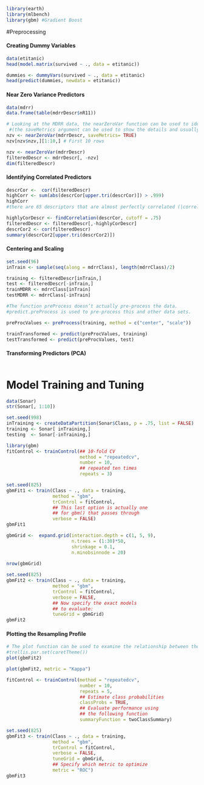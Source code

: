 ```r
library(earth)
library(mlbench)
library(gbm) #Gradient Boost
```
#Preprocessing

#### Creating Dummy Variables
```r
data(etitanic)
head(model.matrix(survived ~ ., data = etitanic))
```
```r
dummies <- dummyVars(survived ~ ., data = etitanic)
head(predict(dummies, newdata = etitanic))
```

#### Near Zero Variance Predictors
```r
data(mdrr)
data.frame(table(mdrrDescr$nR11))
```

```r
# Looking at the MDRR data, the nearZeroVar function can be used to identify near zero-variance variables
 #(the saveMetrics argument can be used to show the details and usually defaults to FALSE)
nzv <- nearZeroVar(mdrrDescr, saveMetrics= TRUE)
nzv[nzv$nzv,][1:10,] # First 10 rows
```

```r
nzv <- nearZeroVar(mdrrDescr)
filteredDescr <- mdrrDescr[, -nzv]
dim(filteredDescr)
```

#### Identifying Correlated Predictors
```r
descrCor <-  cor(filteredDescr)
highCorr <- sum(abs(descrCor[upper.tri(descrCor)]) > .999)
highCorr
#there are 65 descriptors that are almost perfectly correlated (|correlation| > 0.999)
```

```r
highlyCorDescr <- findCorrelation(descrCor, cutoff = .75)
filteredDescr <- filteredDescr[,-highlyCorDescr]
descrCor2 <- cor(filteredDescr)
summary(descrCor2[upper.tri(descrCor2)])
```

#### Centering and Scaling
```r
set.seed(96)
inTrain <- sample(seq(along = mdrrClass), length(mdrrClass)/2)

training <- filteredDescr[inTrain,]
test <- filteredDescr[-inTrain,]
trainMDRR <- mdrrClass[inTrain]
testMDRR <- mdrrClass[-inTrain]

#The function preProcess doesn’t actually pre-process the data. 
#predict.preProcess is used to pre-process this and other data sets.

preProcValues <- preProcess(training, method = c("center", "scale"))

trainTransformed <- predict(preProcValues, training)
testTransformed <- predict(preProcValues, test)
```

#### Transforming Predictors (PCA)
```r

```


# Model Training and Tuning

```r
data(Sonar)
str(Sonar[, 1:10])
```

```r
set.seed(998)
inTraining <- createDataPartition(Sonar$Class, p = .75, list = FALSE)
training <- Sonar[ inTraining,]
testing  <- Sonar[-inTraining,]
```


```r
library(gbm)
fitControl <- trainControl(## 10-fold CV
                           method = "repeatedcv",
                           number = 10,
                           ## repeated ten times
                           repeats = 3)

set.seed(825)
gbmFit1 <- train(Class ~ ., data = training, 
                 method = "gbm", 
                 trControl = fitControl,
                 ## This last option is actually one
                 ## for gbm() that passes through
                 verbose = FALSE)
gbmFit1
```

```r
gbmGrid <-  expand.grid(interaction.depth = c(1, 5, 9), 
                        n.trees = (1:30)*50, 
                        shrinkage = 0.1,
                        n.minobsinnode = 20)
                        
nrow(gbmGrid)

set.seed(825)
gbmFit2 <- train(Class ~ ., data = training, 
                 method = "gbm", 
                 trControl = fitControl, 
                 verbose = FALSE, 
                 ## Now specify the exact models 
                 ## to evaluate:
                 tuneGrid = gbmGrid)
gbmFit2
```

#### Plotting the Resampling Profile
```r
# The plot function can be used to examine the relationship between the estimates of performance and the tuning parameters
#trellis.par.set(caretTheme())
plot(gbmFit2)  
```
```r
plot(gbmFit2, metric = "Kappa")
```

```r
fitControl <- trainControl(method = "repeatedcv",
                           number = 10,
                           repeats = 5,
                           ## Estimate class probabilities
                           classProbs = TRUE,
                           ## Evaluate performance using 
                           ## the following function
                           summaryFunction = twoClassSummary)

set.seed(825)
gbmFit3 <- train(Class ~ ., data = training, 
                 method = "gbm", 
                 trControl = fitControl, 
                 verbose = FALSE, 
                 tuneGrid = gbmGrid,
                 ## Specify which metric to optimize
                 metric = "ROC")
gbmFit3
```

```r

```


